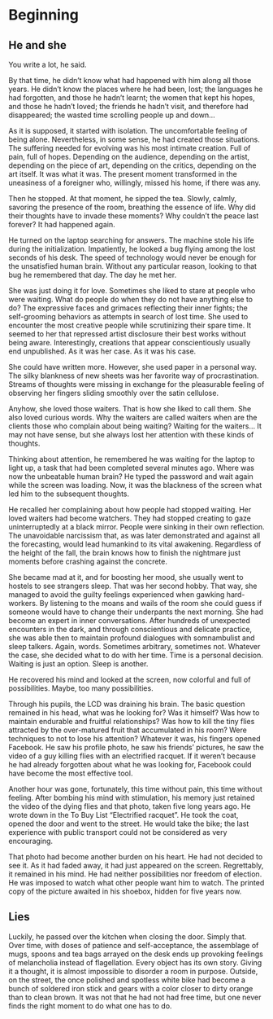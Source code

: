 # Beginning

## He and she

You write a lot, he said. 

By that time, he didn’t know what had happened with him along all those years. He didn’t know the places where he had been, lost; the languages he had forgotten, and those he hadn’t learnt; the women that kept his hopes, and those he hadn’t loved; the friends he hadn’t visit, and therefore had disappeared; the wasted time scrolling people up and down…

As it is supposed, it started with isolation. The uncomfortable feeling of being alone. Nevertheless, in some sense, he had created those situations. The suffering needed for evolving was his most intimate creation. Full of pain, full of hopes. Depending on the audience, depending on the artist, depending on the piece of art, depending on the critics, depending on the art itself. It was what it was. The present moment transformed in the uneasiness of a foreigner who, willingly, missed his home, if there was any. 

Then he stopped. At that moment, he sipped the tea. Slowly, calmly, savoring the presence of the room, breathing the essence of life. Why did their thoughts have to invade these moments? Why couldn’t the peace last forever? It had happened again.

He turned on the laptop searching for answers. The machine stole his life during the initialization. Impatiently, he looked a bug flying among the lost seconds of his desk. The speed of technology would never be enough for the unsatisfied human brain. Without any particular reason, looking to that bug he remembered that day. The day he met her.

She was just doing it for love. Sometimes she liked to stare at people who were waiting. What do people do when they do not have anything else to do? The expressive faces and grimaces reflecting their inner fights; the self-grooming behaviors as attempts in search of lost time. She used to encounter the most creative people while scrutinizing their spare time. It seemed to her that repressed artist disclosure their best works without being aware. Interestingly, creations that appear conscientiously usually end unpublished. As it was her case. As it was his case. 

She could have written more. However, she used paper in a personal way. The silky blankness of new sheets was her favorite way of procrastination. Streams of thoughts were missing in exchange for the pleasurable feeling of observing her fingers sliding smoothly over the satin cellulose.

Anyhow, she loved those waiters. That is how she liked to call them. She also loved curious words. Why the waiters are called waiters when are the clients those who complain about being waiting? Waiting for the waiters... It may not have sense, but she always lost her attention with these kinds of thoughts.  

Thinking about attention, he remembered he was waiting for the laptop to light up, a task that had been completed several minutes ago. Where was now the unbeatable human brain? He typed the password and wait again while the screen was loading. Now, it was the blackness of the screen what led him to the subsequent thoughts.

He recalled her complaining about how people had stopped waiting. Her loved waiters had become watchers. They had stopped creating to gaze uninterruptedly at a black mirror. People were sinking in their own reflection. The unavoidable narcissism that, as was later demonstrated and against all the forecasting, would lead humankind to its vital awakening. Regardless of the height of the fall, the brain knows how to finish the nightmare just moments before crashing against the concrete. 

She became mad at it, and for boosting her mood, she usually went to hostels to see strangers sleep. That was her second hobby. That way, she managed to avoid the guilty feelings experienced when gawking hard-workers. By listening to the moans and wails of the room she could guess if someone would have to change their underpants the next morning. She had become an expert in inner conversations. After hundreds of unexpected encounters in the dark, and through conscientious and delicate practice, she was able then to maintain profound dialogues with somnambulist and sleep talkers. Again, words. Sometimes arbitrary, sometimes not. Whatever the case, she decided what to do with her time. Time is a personal decision. Waiting is just an option. Sleep is another.

He recovered his mind and looked at the screen, now colorful and full of possibilities. Maybe, too many possibilities.

Through his pupils, the LCD was draining his brain. The basic question remained in his head, what was he looking for? Was it himself? Was how to maintain endurable and fruitful relationships? Was how to kill the tiny flies attracted by the over-matured fruit that accumulated in his room?  Were techniques to not to lose his attention? Whatever it was, his fingers opened Facebook. He saw his profile photo, he saw his friends’ pictures, he saw the video of a guy killing flies with an electrified racquet. If it weren’t because he had already forgotten about what he was looking for, Facebook could have become the most effective tool.

Another hour was gone, fortunately, this time without pain, this time without feeling. After bombing his mind with stimulation, his memory just retained the video of the dying flies and that photo, taken five long years ago. He wrote down in the To Buy List “Electrified racquet”. He took the coat, opened the door and went to the street. He would take the bike; the last experience with public transport could not be considered as very encouraging. 

That photo had become another burden on his heart. He had not decided to see it. As it had faded away, it had just appeared on the screen. Regrettably, it remained in his mind. He had neither possibilities nor freedom of election. He was imposed to watch what other people want him to watch. The printed copy of the picture awaited in his shoebox, hidden for five years now. 

## Lies

Luckily, he passed over the kitchen when closing the door. Simply that. Over time, with doses of patience and self-acceptance, the assemblage of mugs, spoons and tea bags arrayed on the desk ends up provoking feelings of melancholia instead of flagellation. Every object has its own story. Giving it a thought, it is almost impossible to disorder a room in purpose. Outside, on the street, the once polished and spotless white bike had become a bunch of soldered iron stick and gears with a color closer to dirty orange than to clean brown. It was not that he had not had free time, but one never finds the right moment to do what one has to do. 



